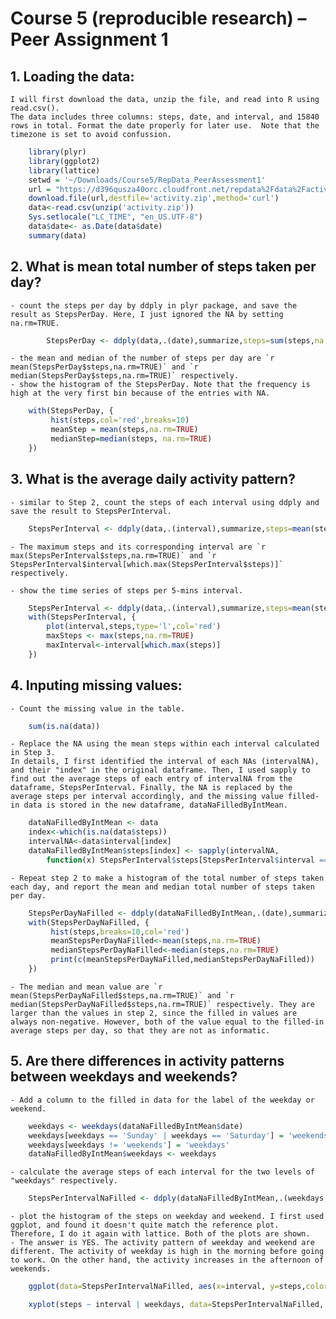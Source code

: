 Course 5 (reproducible research) -- Peer Assignment 1
========================================================
## 1. Loading the data: 
    I will first download the data, unzip the file, and read into R using read.csv(). 
    The data includes three columns: steps, date, and interval, and 15840 rows in total. Format the date properly for later use.  Note that the timezone is set to avoid confussion. 
    
```r
    library(plyr)
    library(ggplot2)
    library(lattice)
    setwd = '~/Downloads/Course5/RepData_PeerAssessment1'
    url = "https://d396qusza40orc.cloudfront.net/repdata%2Fdata%2Factivity.zip"
    download.file(url,destfile='activity.zip',method='curl')
    data<-read.csv(unzip('activity.zip'))
    Sys.setlocale("LC_TIME", "en_US.UTF-8")
    data$date<- as.Date(data$date)
    summary(data)
```

## 2. What is mean total number of steps taken per day?
    - count the steps per day by ddply in plyr package, and save the result as StepsPerDay. Here, I just ignored the NA by setting na.rm=TRUE. 

```r
        StepsPerDay <- ddply(data,.(date),summarize,steps=sum(steps,na.rm=TRUE))
```

    - the mean and median of the number of steps per day are `r mean(StepsPerDay$steps,na.rm=TRUE)` and `r median(StepsPerDay$steps,na.rm=TRUE)` respectively.
    - show the histogram of the StepsPerDay. Note that the frequency is high at the very first bin because of the entries with NA.
    
```r
    with(StepsPerDay, {
         hist(steps,col='red',breaks=10)
         meanStep = mean(steps,na.rm=TRUE)
         medianStep=median(steps, na.rm=TRUE)
    })
```


## 3. What is the average daily activity pattern?
    - similar to Step 2, count the steps of each interval using ddply and save the result to StepsPerInterval.
```r
    StepsPerInterval <- ddply(data,.(interval),summarize,steps=mean(steps,na.rm=TRUE))
```
    - The maximum steps and its corresponding interval are `r max(StepsPerInterval$steps,na.rm=TRUE)` and `r StepsPerInterval$interval[which.max(StepsPerInterval$steps)]` respectively.

    - show the time series of steps per 5-mins interval.
```r
    StepsPerInterval <- ddply(data,.(interval),summarize,steps=mean(steps,na.rm=TRUE))
    with(StepsPerInterval, {
        plot(interval,steps,type='l',col='red')
        maxSteps <- max(steps,na.rm=TRUE)
        maxInterval<-interval[which.max(steps)]    
    })
```

## 4. Inputing missing values:
    - Count the missing value in the table.
```r
    sum(is.na(data))
```
    - Replace the NA using the mean steps within each interval calculated in Step 3. 
    In details, I first identified the interval of each NAs (intervalNA), and their "index" in the original dataframe. Then, I used sapply to find out the average steps of each entry of intervalNA from the dataframe, StepsPerInterval. Finally, the NA is replaced by the average steps per interval accordingly, and the missing value filled-in data is stored in the new dataframe, dataNaFilledByIntMean.
    
```r
    dataNaFilledByIntMean <- data
    index<-which(is.na(data$steps))
    intervalNA<-data$interval[index]
    dataNaFilledByIntMean$steps[index] <- sapply(intervalNA,
        function(x) StepsPerInterval$steps[StepsPerInterval$interval == x])
```

    - Repeat step 2 to make a histogram of the total number of steps taken each day, and report the mean and median total number of steps taken per day. 
```r
    StepsPerDayNaFilled <- ddply(dataNaFilledByIntMean,.(date),summarize,steps=sum(steps))
    with(StepsPerDayNaFilled, {
         hist(steps,breaks=10,col='red')
         meanStepsPerDayNaFilled<-mean(steps,na.rm=TRUE)
         medianStepsPerDayNaFilled<-median(steps,na.rm=TRUE)
         print(c(meanStepsPerDayNaFilled,medianStepsPerDayNaFilled))
    })
```

    - The median and mean value are `r mean(StepsPerDayNaFilled$steps,na.rm=TRUE)` and `r median(StepsPerDayNaFilled$steps,na.rm=TRUE)` respectively. They are larger than the values in step 2, since the filled in values are always non-negative. However, both of the value equal to the filled-in average steps per day, so that they are not as informatic. 

## 5. Are there differences in activity patterns between weekdays and weekends?
    - Add a column to the filled in data for the label of the weekday or weekend. 
```r
    weekdays <- weekdays(dataNaFilledByIntMean$date)
    weekdays[weekdays == 'Sunday' | weekdays == 'Saturday'] = 'weekends'
    weekdays[weekdays != 'weekends'] = 'weekdays'
    dataNaFilledByIntMean$weekdays <- weekdays
```

    - calculate the average steps of each interval for the two levels of "weekdays" respectively.
    
```r
    StepsPerIntervalNaFilled <- ddply(dataNaFilledByIntMean,.(weekdays,interval),summarize,steps=mean(steps,na.rm=TRUE))
```

    - plot the histogram of the steps on weekday and weekend. I first used ggplot, and found it doesn't quite match the reference plot. Therefore, I do it again with lattice. Both of the plots are shown. 
    - The answer is YES. The activity pattern of weekday and weekend are different. The activity of weekday is high in the morning before going to work. On the other hand, the activity increases in the afternoon of weekends. 
    
    
```r
    ggplot(data=StepsPerIntervalNaFilled, aes(x=interval, y=steps,color=weekdays))+geom_line() + ylab('number of steps')

    xyplot(steps ~ interval | weekdays, data=StepsPerIntervalNaFilled, layout=c(1,2),type='l',ylab='number of steps')
```

